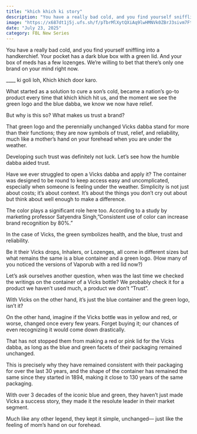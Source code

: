 ```yaml
---
title: "khich khich ki story"
description: "You have a really bad cold, and you find yourself sniffling into a handkerchief."
image: "https://x687dt1j5j.ufs.sh/f/pTbrMlXytQXiAq9lwHMNVk0ZBrJ3sivm7FtRybneCAqMGz2o"
date: "July 23, 2025"
category: FBL New Series
---
```


You have a really bad cold, and you find yourself sniffling into a handkerchief. Your pocket has a dark blue box with a green lid. And your box of meds has a few lozenges. We’re willing to bet that there’s only one brand on your mind right now.

\_\_\_\_ ki goli loh, Khich khich door karo.

What started as a solution to cure a son’s cold, became a nation’s go-to product every time that khich khich hit us, and the moment we see the green logo and the blue dabba, we know we now have relief.

But why is this so? What makes us trust a brand?

That green logo and the perennially unchanged Vicks dabba stand for more than their functions; they are now symbols of trust, relief, and reliability, much like a mother’s hand on your forehead when you are under the weather.

Developing such trust was definitely not luck. Let’s see how the humble dabba aided trust.

Have we ever struggled to open a Vicks dabba and apply it? The container was designed to be round to keep access easy and uncomplicated, especially when someone is feeling under the weather. Simplicity is not just about costs; it’s about context. It’s about the things you don’t cry out about but think about well enough to make a difference.

The color plays a significant role here too. According to a study by marketing professor Satyendra Singh,”Consistent use of color can increase brand recognition by 80%.”

In the case of Vicks, the green symbolizes health, and the blue, trust and reliability.

Be it their Vicks drops, Inhalers, or Lozenges, all come in different sizes but what remains the same is a blue container and a green logo. (How many of you noticed the versions of Vaporub with a red lid now?)

Let’s ask ourselves another question, when was the last time we checked the writings on the container of a Vicks bottle? We probably check it for a product we haven’t used much, a product we don’t “Trust”.

With Vicks on the other hand, it’s just the blue container and the green logo, isn’t it?

On the other hand, imagine if the Vicks bottle was in yellow and red, or worse, changed once every few years. Forget buying it; our chances of even recognizing it would come down drastically.

That has not stopped them from making a red or pink lid for the Vicks dabba, as long as the blue and green facets of their packaging remained unchanged.

This is precisely why they have remained consistent with their packaging for over the last 30 years, and the shape of the container has remained the same since they started in 1894, making it close to 130 years of the same packaging.

With over 3 decades of the iconic blue and green, they haven’t just made Vicks a success story, they made it the resolute leader in their market segment.

Much like any other legend, they kept it simple, unchanged— just like the feeling of mom’s hand on our forehead.
